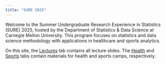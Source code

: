 ```yaml
---
title: "SURE 2025"
---
```


Welcome to the Summer Undergraduate Research Experience in Statistics (SURE) 2025, hosted by the Department of Statistics & Data Science at Carnegie Mellon University.
This program focuses on statistics and data science methodology with applications in healthcare and sports analytics.

On this site, the [Lectures](https://36-sure.github.io/2025/lectures.html) tab contains all lecture slides.
The [Health](https://36-sure.github.io/2025/health.html) and [Sports](https://36-sure.github.io/2025/sports.html) tabs contain materials for health and sports camps, respectively.